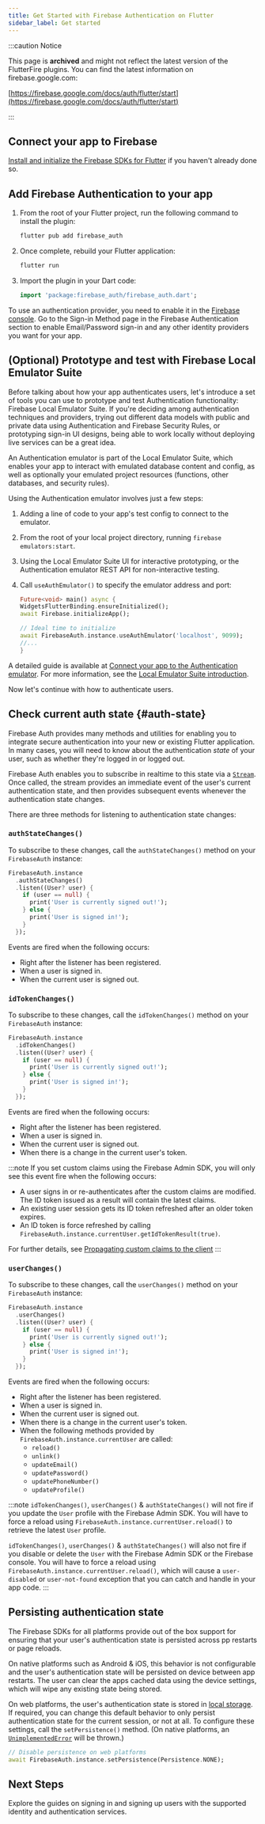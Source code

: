 ```yaml
---
title: Get Started with Firebase Authentication on Flutter
sidebar_label: Get started
---
```


:::caution Notice

This page is **archived** and might not reflect the latest version of the
FlutterFire plugins. You can find the latest information on
firebase.google.com:

[https://firebase.google.com/docs/auth/flutter/start](https://firebase.google.com/docs/auth/flutter/start)

:::

## Connect your app to Firebase

[Install and initialize the Firebase SDKs for Flutter](../overview) if you haven't already done
so.

## Add Firebase Authentication to your app

1.  From the root of your Flutter project, run the following command to install
    the plugin:

    ```bash {5}
    flutter pub add firebase_auth
    ```

1.  Once complete, rebuild your Flutter application:

    ```bash
    flutter run
    ```

1.  Import the plugin in your Dart code:

    ```dart
    import 'package:firebase_auth/firebase_auth.dart';
    ```

To use an authentication provider, you need to enable it in the [Firebase console](https://console.firebase.google.com/).
Go to the Sign-in Method page in the Firebase Authentication section to enable
Email/Password sign-in and any other identity providers you want for your app.

## (Optional) Prototype and test with Firebase Local Emulator Suite

Before talking about how your app authenticates users, let's introduce a set of
tools you can use to prototype and test Authentication functionality:
Firebase Local Emulator Suite. If you're deciding among authentication techniques
and providers, trying out different data models with public and private data
using Authentication and Firebase Security Rules, or prototyping sign-in UI designs, being able to
work locally without deploying live services can be a great idea.

An Authentication emulator is part of the Local Emulator Suite, which
enables your app to interact with emulated database content and config, as
well as optionally your emulated project resources (functions, other databases,
and security rules).

Using the Authentication emulator involves just a few steps:

1.  Adding a line of code to your app's test config to connect to the emulator.

1.  From the root of your local project directory, running `firebase emulators:start`.

1.  Using the Local Emulator Suite UI for interactive prototyping, or the
    Authentication emulator REST API for non-interactive testing.

1.  Call `useAuthEmulator()` to specify the emulator address and port:

    ```dart
    Future<void> main() async {
    WidgetsFlutterBinding.ensureInitialized();
    await Firebase.initializeApp();

    // Ideal time to initialize
    await FirebaseAuth.instance.useAuthEmulator('localhost', 9099);
    //...
    }
    ```

A detailed guide is available at [Connect your app to the Authentication emulator](https://firebase.google.com/docs/emulator-suite/connect_auth).
For more information, see the [Local Emulator Suite introduction](https://firebase.google.com/docs/emulator-suite/).

Now let's continue with how to authenticate users.

## Check current auth state {#auth-state}

Firebase Auth provides many methods and utilities for enabling you to integrate
secure authentication into your new or existing Flutter application. In many
cases, you will need to know about the authentication _state_ of your user,
such as whether they're logged in or logged out.

Firebase Auth enables you to subscribe in realtime to this state via a
[`Stream`](https://api.flutter.dev/flutter/dart-async/Stream-class.html).
Once called, the stream provides an immediate event of the user's current
authentication state, and then provides subsequent events whenever
the authentication state changes.

There are three methods for listening to authentication state changes:

### `authStateChanges()`

To subscribe to these changes, call the `authStateChanges()` method on your
`FirebaseAuth` instance:

```dart
FirebaseAuth.instance
  .authStateChanges()
  .listen((User? user) {
    if (user == null) {
      print('User is currently signed out!');
    } else {
      print('User is signed in!');
    }
  });
```

Events are fired when the following occurs:

- Right after the listener has been registered.
- When a user is signed in.
- When the current user is signed out.

### `idTokenChanges()`

To subscribe to these changes, call the `idTokenChanges()` method on your
`FirebaseAuth` instance:

```dart
FirebaseAuth.instance
  .idTokenChanges()
  .listen((User? user) {
    if (user == null) {
      print('User is currently signed out!');
    } else {
      print('User is signed in!');
    }
  });
```

Events are fired when the following occurs:

- Right after the listener has been registered.
- When a user is signed in.
- When the current user is signed out.
- When there is a change in the current user's token.

:::note
If you set custom claims using the Firebase Admin SDK,
you will only see this event fire when the following occurs:

- A user signs in or re-authenticates after the custom claims are modified. The
  ID token issued as a result will contain the latest claims.
- An existing user session gets its ID token refreshed after an older token expires.
- An ID token is force refreshed by calling `FirebaseAuth.instance.currentUser.getIdTokenResult(true)`.

For further details, see [Propagating custom claims to the client](https://firebase.google.com/docs/auth/admin/custom-claims#propagate_custom_claims_to_the_client)
:::

### `userChanges()`

To subscribe to these changes, call the `userChanges()` method on your
`FirebaseAuth` instance:

```dart
FirebaseAuth.instance
  .userChanges()
  .listen((User? user) {
    if (user == null) {
      print('User is currently signed out!');
    } else {
      print('User is signed in!');
    }
  });
```

Events are fired when the following occurs:

- Right after the listener has been registered.
- When a user is signed in.
- When the current user is signed out.
- When there is a change in the current user's token.
- When the following methods provided by `FirebaseAuth.instance.currentUser` are called:
    * `reload()`
    * `unlink()`
    * `updateEmail()`
    * `updatePassword()`
    * `updatePhoneNumber()`
    * `updateProfile()`

:::note
`idTokenChanges()`, `userChanges()` & `authStateChanges()` will not fire if you
update the `User` profile with the Firebase Admin SDK. You will have to force a
reload using `FirebaseAuth.instance.currentUser.reload()` to retrieve the latest
`User` profile.

`idTokenChanges()`, `userChanges()` & `authStateChanges()` will also not fire
if you disable or delete the `User` with the Firebase Admin SDK or the Firebase
console. You will have to force a reload using
`FirebaseAuth.instance.currentUser.reload()`, which will cause a `user-disabled`
or `user-not-found` exception that you can catch and handle in your app code.
:::

## Persisting authentication state

The Firebase SDKs for all platforms provide out of the box support for ensuring
that your user's authentication state is persisted across pp restarts or page
reloads.

On native platforms such as Android & iOS, this behavior is not configurable
and the user's authentication state will be persisted on device between app
restarts. The user can clear the apps cached data using the device settings,
which will wipe any existing state being stored.

On web platforms, the user's authentication state is stored in
[local storage](https://developer.mozilla.org/en-US/docs/Web/API/Window/localStorage).
If required, you can change this default behavior to only persist
authentication state for the current session, or not at all. To configure these
settings, call the `setPersistence()` method. (On native platforms, an
[`UnimplementedError`](https://api.flutter.dev/flutter/dart-core/UnimplementedError-class.html)
will be thrown.)

```dart
// Disable persistence on web platforms
await FirebaseAuth.instance.setPersistence(Persistence.NONE);
```

## Next Steps

Explore the guides on signing in and signing up users with the supported
identity and authentication services.
